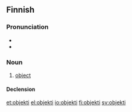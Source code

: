 ==Finnish==

===Pronunciation===
* {{IPA|[ˈo̞bje̞kti]|lang=fi}}
* {{hyphenation|ob|jek|ti}}

===Noun===
{{fi-noun|objekt|type=tuoli}}

# [[object]]

====Declension====
{{fi-decl-tuoli|objekt}}

[[et:objekti]]
[[el:objekti]]
[[io:objekti]]
[[fi:objekti]]
[[sv:objekti]]